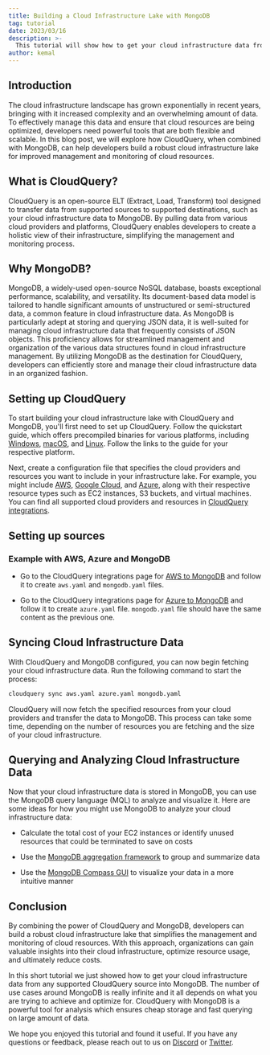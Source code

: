 ```yaml
---
title: Building a Cloud Infrastructure Lake with MongoDB
tag: tutorial
date: 2023/03/16
description: >-
  This tutorial will show how to get your cloud infrastructure data from any supported CloudQuery source into MongoDB
author: kemal
---
```



<BlogHeader/>

## Introduction

The cloud infrastructure landscape has grown exponentially in recent years, bringing with it increased complexity and an overwhelming amount of data. To effectively manage this data and ensure that cloud resources are being optimized, developers need powerful tools that are both flexible and scalable. In this blog post, we will explore how CloudQuery, when combined with MongoDB, can help developers build a robust cloud infrastructure lake for improved management and monitoring of cloud resources.

## What is CloudQuery?

CloudQuery is an open-source ELT (Extract, Load, Transform) tool designed to transfer data from supported sources to supported destinations, such as your cloud infrastructure data to MongoDB. By pulling data from various cloud providers and platforms, CloudQuery enables developers to create a holistic view of their infrastructure, simplifying the management and monitoring process.

## Why MongoDB?

MongoDB, a widely-used open-source NoSQL database, boasts exceptional performance, scalability, and versatility.
Its document-based data model is tailored to handle significant amounts of unstructured or semi-structured data, a common feature in cloud infrastructure data.
As MongoDB is particularly adept at storing and querying JSON data, it is well-suited for managing cloud infrastructure data that frequently consists of JSON objects.
This proficiency allows for streamlined management and organization of the various data structures found in cloud infrastructure management.
By utilizing MongoDB as the destination for CloudQuery, developers can efficiently store and manage their cloud infrastructure data in an organized fashion.

## Setting up CloudQuery

To start building your cloud infrastructure lake with CloudQuery and MongoDB, you'll first need to set up CloudQuery. Follow the quickstart guide, which offers precompiled binaries for various platforms, including [Windows](https://www.cloudquery.io/docs/quickstart/windows), [macOS](https://www.cloudquery.io/docs/quickstart/macOS), and [Linux](https://www.cloudquery.io/docs/quickstart/linux). Follow the links to the guide for your respective platform.

Next, create a configuration file that specifies the cloud providers and resources you want to include in your infrastructure lake. For example, you might include [AWS](https://www.cloudquery.io/integrations/aws), [Google Cloud](https://www.cloudquery.io/integrations/gcp), and [Azure](https://www.cloudquery.io/integrations/azure), along with their respective resource types such as EC2 instances, S3 buckets, and virtual machines. You can find all supported cloud providers and resources in [CloudQuery integrations](https://www.cloudquery.io/integrations).

## Setting up sources

### Example with AWS, Azure and MongoDB

- Go to the CloudQuery integrations page for [AWS to MongoDB](https://www.cloudquery.io/integrations/aws/mongodb) and follow it to create `aws.yaml` and `mongodb.yaml` files.

- Go to the CloudQuery integrations page for [Azure to MongoDB](https://www.cloudquery.io/integrations/azure/mongodb) and follow it to create `azure.yaml` file. `mongodb.yaml` file should have the same content as the previous one.

## Syncing Cloud Infrastructure Data

With CloudQuery and MongoDB configured, you can now begin fetching your cloud infrastructure data. Run the following command to start the process:

```bash
cloudquery sync aws.yaml azure.yaml mongodb.yaml
```

CloudQuery will now fetch the specified resources from your cloud providers and transfer the data to MongoDB. This process can take some time, depending on the number of resources you are fetching and the size of your cloud infrastructure.

## Querying and Analyzing Cloud Infrastructure Data

Now that your cloud infrastructure data is stored in MongoDB, you can use the MongoDB query language (MQL) to analyze and visualize it. Here are some ideas for how you might use MongoDB to analyze your cloud infrastructure data:

- Calculate the total cost of your EC2 instances or identify unused resources that could be terminated to save on costs

- Use the [MongoDB aggregation framework](https://www.mongodb.com/docs/manual/aggregation/) to group and summarize data

- Use the [MongoDB Compass GUI](https://www.mongodb.com/products/compass) to visualize your data in a more intuitive manner


## Conclusion

By combining the power of CloudQuery and MongoDB, developers can build a robust cloud infrastructure lake that simplifies the management and monitoring of cloud resources. With this approach, organizations can gain valuable insights into their cloud infrastructure, optimize resource usage, and ultimately reduce costs.

In this short tutorial we just showed how to get your cloud infrastructure data from any supported CloudQuery source into MongoDB. The number of use cases around MongoDB is really infinite and it all depends on what you are trying to achieve and optimize for. CloudQuery with MongoDB is a powerful tool for analysis which ensures cheap storage and fast querying on large amount of data.

We hope you enjoyed this tutorial and found it useful. If you have any questions or feedback, please reach out to us on [Discord](https://www.cloudquery.io/discord) or [Twitter](https://twitter.com/cloudqueryio).


